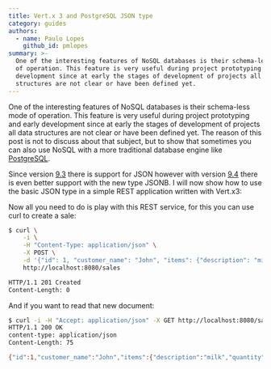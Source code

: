 ```yaml
---
title: Vert.x 3 and PostgreSQL JSON type
category: guides
authors:
  - name: Paulo Lopes
    github_id: pmlopes
summary: >-
  One of the interesting features of NoSQL databases is their schema-less mode
  of operation. This feature is very useful during project prototyping and early
  development since at early the stages of development of projects all data
  structures are not clear or have been defined yet.
---
```


One of the interesting features of NoSQL databases is their schema-less mode of operation. This feature is very useful
during project prototyping and early development since at early the stages of development of projects all data
structures are not clear or have been defined yet. The reason of this post is not to discuss about that subject, but to
show that sometimes you can also use NoSQL with a more traditional database engine like [PostgreSQL](http://www.postgresql.org/).

Since version [9.3](http://www.postgresql.org/docs/9.3/static/datatype-json.html) there is support for JSON however with
version [9.4](http://www.postgresql.org/docs/9.4/static/datatype-json.html) there is even better support with the new type
JSONB. I will now show how to use the basic JSON type in a simple REST application written with Vert.x3:

<Gist url="https://gist.github.com/pmlopes/47f7f02b0b102b5e68d8" />

Now all you need to do is play with this REST service, for this you can use curl to create a sale:

```bash
$ curl \
    -i \
    -H "Content-Type: application/json" \
    -X POST \
    -d '{"id": 1, "customer_name": "John", "items": {"description": "milk", "quantity": 4}}' \
    http://localhost:8080/sales

HTTP/1.1 201 Created
Content-Length: 0
```

And if you want to read that new document:

```bash
$ curl -i -H "Accept: application/json" -X GET http://localhost:8080/sales/1
HTTP/1.1 200 OK
content-type: application/json
Content-Length: 75

{"id":1,"customer_name":"John","items":{"description":"milk","quantity":4}}
```
